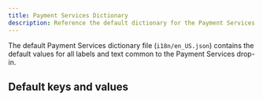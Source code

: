 ```yaml
---
title: Payment Services Dictionary
description: Reference the default dictionary for the Payment Services dropin.
---
```



The default Payment Services dictionary file (`i18n/en_US.json`) contains the default values for all labels and text common to the Payment Services drop-in.

## Default keys and values
